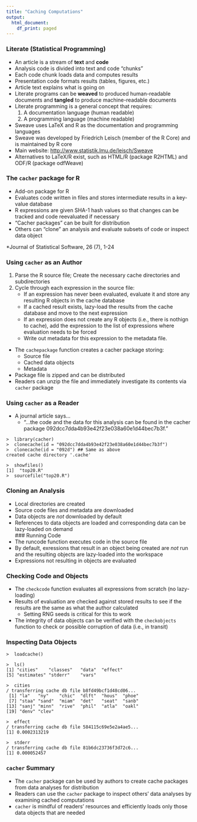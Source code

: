 ```yaml
---
title: "Caching Computations"
output:
  html_document:
    df_print: paged
---
```


### Literate (Statistical Programming)  
- An article is a stream of **text** and **code**  
- Analysis code is divided into text and code "chunks"  
- Each code chunk loads data and computes results  
- Presentation code formats results (tables, figures, etc.)  
- Article text explains what is going on  
- Literate programs can be **weaved** to produced human-readable documents and **tangled** to produce machine-readable documents  
- Literate programming is a general concept that requires:
    1. A documentation language (human readable)  
    2. A programming language (machine readable)  
- Sweave uses LaTeX and R as the documentation and programming languages  
- Sweave was developed by Friedrich Leisch (member of the R Core) and is maintained by R core  
- Main website: [http://www.statistik.lmu.de/leisch/Sweave](http://www.statistik.lmu.de/leisch/Sweave)  
- Alternatives to LaTeX/R exist, such as HTML/R (package R2HTML) and ODF/R (package odfWeave)  

### The ```cacher``` package for R  
- Add-on package for R  
- Evaluates code written in files and stores intermediate results in a key-value database  
- R expressions are given SHA-1 hash values so that changes can be tracked and code reevaluated if necessary  
- "Cacher packages" can be built for distribution  
- Others can "clone" an analysis and evaluate subsets of code or inspect data object  

*Journal of Statistical Software, 26 (7), 1-24

### Using ```cacher``` as an Author  
1. Parse the R source file; Create the necessary cache directories and subdirectories  
2. Cycle through each expression in the source file:  
    - If an expression has never been evaluated, evaluate it and store any resulting R objects in the cache database  
    - If a cached result exists, lazy-load the results from the cache database and move to the next expression  
    - If an expression does not create any R objects (i.e., there is nothign to cache), add the expression to the list of expressions where evaluation needs to be forced  
    - Write out metadata for this expression to the metadata file.  
- The ```cachepackage``` function creates a cacher package storing:
    - Source file  
    - Cached data objects  
    - Metadata  
- Package file is zipped and can be distributed  
- Readers can unzip the file and immediately investigate its contents via ```cacher``` package  

### Using ```cacher``` as a Reader  
- A journal article says...  
    - "...the code and the data for this analysis can be found in the cacher package 092dcc7dda4b93e42f23e038a60e1d44bec7b3f."
    
```
>  library(cacher)  
>  clonecache(id = "092dcc7dda4b93e42f23e038a60e1d44bec7b3f")  
>  clonecache(id = "092d") ## Same as above  
created cache directory '.cache'  

>  showfiles()  
[1]  "top20.R"  
>  sourcefile("top20.R")
```

### Cloning an Analysis  
- Local directories are created  
- Source code files and metadata are downloaded  
- Data objects are *not* downloaded by default  
- References to data objects are loaded and corresponding data can be lazy-loaded on demand  
### Running Code  
- The runcode function executes code in the source file  
- By default, exressions that result in an object being created are *not* run and the resulting objects are lazy-loaded into the workspace  
- Expressions not resulting in objects are evaluated  

### Checking Code and Objects  
- The ```checkcode``` function evaluates all expressions from scratch (no lazy-loading)  
- Results of evaluation are checked against stored results to see if the results are the same as what the author calculated  
    - Setting RNG seeds is critical for this to work  
- The integrity of data objects can be verified with the ```checkobjects``` function to check or possible corruption of data (i.e., in transit)  

### Inspecting Data Objects  
```
>  loadcache()

>  ls()
[1] "cities"    "classes"   "data"  "effect"
[5] "estimates" "stderr"    "vars"

>  cities
/ transferring cache db file b8fd49bcf1d48cd06...
 [1] "la"   "ny"    "chic"  "dlft"  "hous"  "phoe"
 [7] "staa" "sand"  "miam"  "det"   "seat"  "sanb"
[13] "sanj" "minn"  "rive"  "phil"  "atla"  "oakl"
[19] "denv" "clev"

>  effect
/ transferring cache db file 584115c69e5e2a4ae5...
[1] 0.0002313219

>  stderr
/ transferring cache db file 81b6dc23736f3d72c6...
[1] 0.000052457
```

### ```cacher``` Summary
- The ```cacher``` package can be used by authors to create cache packages from data analyses for distribution  
- Readers can use the ```cacher``` package to inspect others' data analyses by examining cached computations  
- ```cacher``` is mindful of readers' resources and efficiently loads only those data objects that are needed
